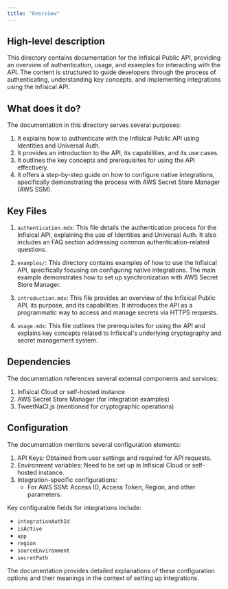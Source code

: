 ```yaml
---
title: "Overview"
---
```


## High-level description

This directory contains documentation for the Infisical Public API, providing an overview of authentication, usage, and examples for interacting with the API. The content is structured to guide developers through the process of authenticating, understanding key concepts, and implementing integrations using the Infisical API.

## What does it do?

The documentation in this directory serves several purposes:

1. It explains how to authenticate with the Infisical Public API using Identities and Universal Auth.
2. It provides an introduction to the API, its capabilities, and its use cases.
3. It outlines the key concepts and prerequisites for using the API effectively.
4. It offers a step-by-step guide on how to configure native integrations, specifically demonstrating the process with AWS Secret Store Manager (AWS SSM).

## Key Files

1. `authentication.mdx`: This file details the authentication process for the Infisical API, explaining the use of Identities and Universal Auth. It also includes an FAQ section addressing common authentication-related questions.

2. `examples/`: This directory contains examples of how to use the Infisical API, specifically focusing on configuring native integrations. The main example demonstrates how to set up synchronization with AWS Secret Store Manager.

3. `introduction.mdx`: This file provides an overview of the Infisical Public API, its purpose, and its capabilities. It introduces the API as a programmatic way to access and manage secrets via HTTPS requests.

4. `usage.mdx`: This file outlines the prerequisites for using the API and explains key concepts related to Infisical's underlying cryptography and secret management system.

## Dependencies

The documentation references several external components and services:

1. Infisical Cloud or self-hosted instance
2. AWS Secret Store Manager (for integration examples)
3. TweetNaCl.js (mentioned for cryptographic operations)

## Configuration

The documentation mentions several configuration elements:

1. API Keys: Obtained from user settings and required for API requests.
2. Environment variables: Need to be set up in Infisical Cloud or self-hosted instance.
3. Integration-specific configurations:
   - For AWS SSM: Access ID, Access Token, Region, and other parameters.

Key configurable fields for integrations include:
- `integrationAuthId`
- `isActive`
- `app`
- `region`
- `sourceEnvironment`
- `secretPath`

The documentation provides detailed explanations of these configuration options and their meanings in the context of setting up integrations.